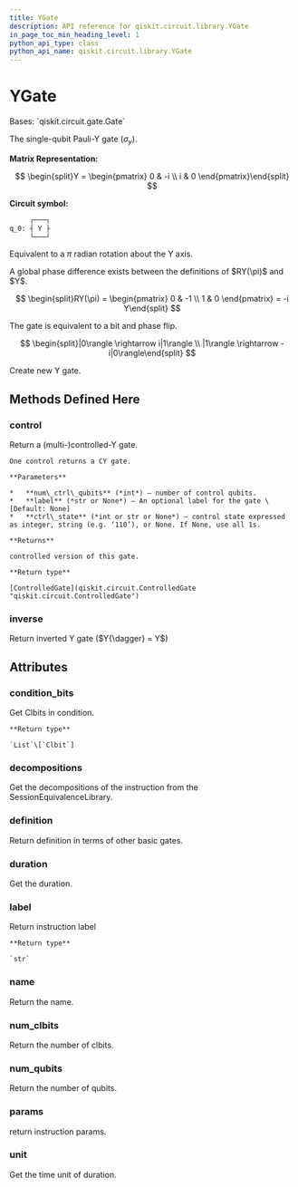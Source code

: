 ```yaml
---
title: YGate
description: API reference for qiskit.circuit.library.YGate
in_page_toc_min_heading_level: 1
python_api_type: class
python_api_name: qiskit.circuit.library.YGate
---
```


# YGate

<Class id="qiskit.circuit.library.YGate" github="https://github.com/qiskit/qiskit/tree/stable/0.20/qiskit/circuit/library/standard_gates/y.py" signature="YGate(label=None)">
  Bases: `qiskit.circuit.gate.Gate`

  The single-qubit Pauli-Y gate ($\sigma_y$).

  **Matrix Representation:**

$$
\begin{split}Y = \begin{pmatrix}
0 & -i \\
i & 0
\end{pmatrix}\end{split}
$$

  **Circuit symbol:**

  ```python
       ┌───┐
  q_0: ┤ Y ├
       └───┘
  ```

  Equivalent to a $\pi$ radian rotation about the Y axis.

  <Admonition title="Note" type="note">
    A global phase difference exists between the definitions of $RY(\pi)$ and $Y$.

$$
\begin{split}RY(\pi) = \begin{pmatrix}
0 & -1 \\
1 & 0
\end{pmatrix}
= -i Y\end{split}
$$
  </Admonition>

  The gate is equivalent to a bit and phase flip.

$$
\begin{split}|0\rangle \rightarrow i|1\rangle \\
|1\rangle \rightarrow -i|0\rangle\end{split}
$$

  Create new Y gate.

  ## Methods Defined Here

  ### control

  <Function id="qiskit.circuit.library.YGate.control" name="control" signature="YGate.control(num_ctrl_qubits=1, label=None, ctrl_state=None)">
    Return a (multi-)controlled-Y gate.

    One control returns a CY gate.

    **Parameters**

    *   **num\_ctrl\_qubits** (*int*) – number of control qubits.
    *   **label** (*str or None*) – An optional label for the gate \[Default: None]
    *   **ctrl\_state** (*int or str or None*) – control state expressed as integer, string (e.g. ‘110’), or None. If None, use all 1s.

    **Returns**

    controlled version of this gate.

    **Return type**

    [ControlledGate](qiskit.circuit.ControlledGate "qiskit.circuit.ControlledGate")
  </Function>

  ### inverse

  <Function id="qiskit.circuit.library.YGate.inverse" name="inverse" signature="YGate.inverse()">
    Return inverted Y gate ($Y{\dagger} = Y$)
  </Function>

  ## Attributes

  ### condition\_bits

  <Attribute id="qiskit.circuit.library.YGate.condition_bits" name="condition_bits">
    Get Clbits in condition.

    **Return type**

    `List`\[`Clbit`]
  </Attribute>

  ### decompositions

  <Attribute id="qiskit.circuit.library.YGate.decompositions" name="decompositions">
    Get the decompositions of the instruction from the SessionEquivalenceLibrary.
  </Attribute>

  ### definition

  <Attribute id="qiskit.circuit.library.YGate.definition" name="definition">
    Return definition in terms of other basic gates.
  </Attribute>

  ### duration

  <Attribute id="qiskit.circuit.library.YGate.duration" name="duration">
    Get the duration.
  </Attribute>

  ### label

  <Attribute id="qiskit.circuit.library.YGate.label" name="label">
    Return instruction label

    **Return type**

    `str`
  </Attribute>

  ### name

  <Attribute id="qiskit.circuit.library.YGate.name" name="name">
    Return the name.
  </Attribute>

  ### num\_clbits

  <Attribute id="qiskit.circuit.library.YGate.num_clbits" name="num_clbits">
    Return the number of clbits.
  </Attribute>

  ### num\_qubits

  <Attribute id="qiskit.circuit.library.YGate.num_qubits" name="num_qubits">
    Return the number of qubits.
  </Attribute>

  ### params

  <Attribute id="qiskit.circuit.library.YGate.params" name="params">
    return instruction params.
  </Attribute>

  ### unit

  <Attribute id="qiskit.circuit.library.YGate.unit" name="unit">
    Get the time unit of duration.
  </Attribute>
</Class>

